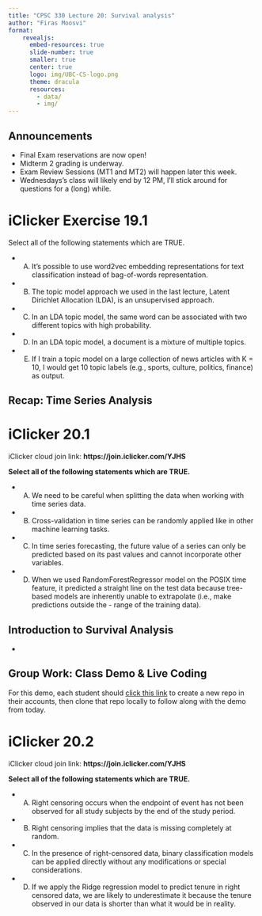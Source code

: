 ```yaml
---
title: "CPSC 330 Lecture 20: Survival analysis"
author: "Firas Moosvi"
format: 
    revealjs:
      embed-resources: true
      slide-number: true
      smaller: true
      center: true
      logo: img/UBC-CS-logo.png
      theme: dracula
      resources:
        - data/
        - img/        
---
```


## Announcements

- Final Exam reservations are now open!
- Midterm 2 grading is underway.
- Exam Review Sessions (MT1 and MT2) will happen later this week.
- Wednesdays's class will likely end by 12 PM, I'll stick around for questions for a (long) while.

# iClicker Exercise 19.1

Select all of the following statements which are TRUE.

- (A) It’s possible to use word2vec embedding representations for text classification instead of bag-of-words representation.
- (B) The topic model approach we used in the last lecture, Latent Dirichlet Allocation (LDA), is an unsupervised approach.
- (C) In an LDA topic model, the same word can be associated with two different topics with high probability.
- (D) In an LDA topic model, a document is a mixture of multiple topics.
- (E) If I train a topic model on a large collection of news articles with K = 10, I would get 10 topic labels (e.g., sports, culture, politics, finance) as output.

## Recap: Time Series Analysis

# iClicker 20.1

iClicker cloud join link: **https://join.iclicker.com/YJHS**

**Select all of the following statements which are TRUE.**

- (A) We need to be careful when splitting the data when working with time series data.
- (B) Cross-validation in time series can be randomly applied like in other machine learning tasks.
- (C) In time series forecasting, the future value of a series can only be predicted based on its past values and cannot incorporate other variables.
- (D) When we used RandomForestRegressor model on the POSIX time feature, it predicted a straight line on the test data because tree-based models are inherently unable to extrapolate (i.e., make predictions outside the - range of the training data).



## Introduction to Survival Analysis

- 

## Group Work: Class Demo & Live Coding

For this demo, each student should [click this link](https://github.com/new?template_name=lecture20_demo&template_owner=ubc-cpsc330) to create a new repo in their accounts, then clone that repo locally to follow along with the demo from today.


# iClicker 20.2

iClicker cloud join link: **https://join.iclicker.com/YJHS**

**Select all of the following statements which are TRUE.**

- (A) Right censoring occurs when the endpoint of event has not been observed for all study subjects by the end of the study period.
- (B) Right censoring implies that the data is missing completely at random.
- (C) In the presence of right-censored data, binary classification models can be applied directly without any modifications or special considerations.
- (D) If we apply the Ridge regression model to predict tenure in right censored data, we are likely to underestimate it because the tenure observed in our data is shorter than what it would be in reality.